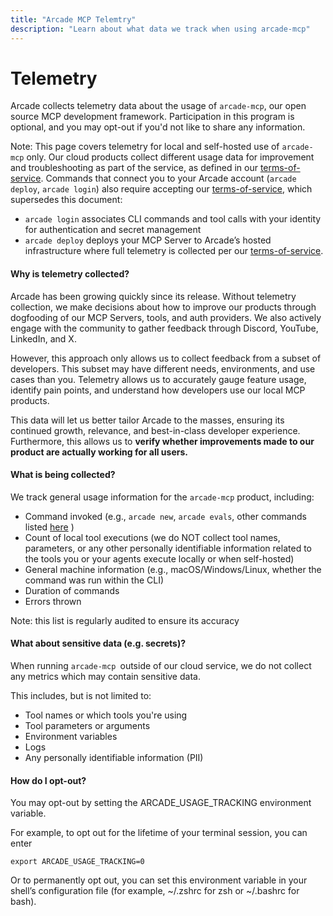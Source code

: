 ```yaml
---
title: "Arcade MCP Telemtry"
description: "Learn about what data we track when using arcade-mcp"
---
```


# Telemetry

Arcade collects telemetry data about the usage of `arcade-mcp`, our open source MCP development framework. Participation in this program is optional, and you may opt-out if you'd not like to share any information.

Note: This page covers telemetry for local and self-hosted use of `arcade-mcp` only. Our cloud products collect different usage data for improvement and troubleshooting as part of the service, as defined in our [terms-of-service](https://www.arcade.dev/terms-of-service). Commands that connect you to your Arcade account (`arcade deploy`, `arcade login`) also require accepting our [terms-of-service](https://www.arcade.dev/terms-of-service), which supersedes this document:

- `arcade login` associates CLI commands and tool calls with your identity for authentication and secret management
- `arcade deploy` deploys your MCP Server to Arcade’s hosted infrastructure where full telemetry is collected per our [terms-of-service](https://www.arcade.dev/terms-of-service).

#### Why is telemetry collected?

Arcade has been growing quickly since its release. Without telemetry collection, we make decisions about how to improve our products through dogfooding of our MCP Servers, tools, and auth providers. We also actively engage with the community to gather feedback through Discord, YouTube, LinkedIn, and X.

However, this approach only allows us to collect feedback from a subset of developers. This subset may have different needs, environments, and use cases than you. Telemetry allows us to accurately gauge feature usage, identify pain points, and understand how developers use our local MCP products.

This data will let us better tailor Arcade to the masses, ensuring its continued growth, relevance, and best-in-class developer experience. Furthermore, this allows us to **verify whether improvements made to our product are actually working for all users.**

#### What is being collected?

We track general usage information for the `arcade-mcp` product, including:

- Command invoked (e.g., `arcade new`, `arcade evals`, other commands listed [here](/home/arcade-cli) )
- Count of local tool executions (we do NOT collect tool names, parameters, or any other personally identifiable information related to the tools you or your agents execute locally or when self-hosted)
- General machine information (e.g., macOS/Windows/Linux, whether the command was run within the CLI)
- Duration of commands
- Errors thrown

Note: this list is regularly audited to ensure its accuracy

#### What about sensitive data (e.g. secrets)?

When running `arcade-mcp `outside of our cloud service, we do not collect any metrics which may contain sensitive data.

This includes, but is not limited to:

- Tool names or which tools you're using
- Tool parameters or arguments
- Environment variables
- Logs
- Any personally identifiable information (PII)

#### How do I opt-out?

You may opt-out by setting the ARCADE_USAGE_TRACKING environment variable.

For example, to opt out for the lifetime of your terminal session, you can enter

```
export ARCADE_USAGE_TRACKING=0
```

Or to permanently opt out, you can set this environment variable in your shell’s configuration file (for example, ~/.zshrc for zsh or ~/.bashrc for bash).
